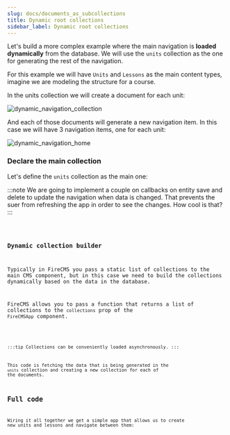 ```yaml
---
slug: docs/documents_as_subcollections
title: Dynamic root collections
sidebar_label: Dynamic root collections
---
```


Let's build a more complex example where the main navigation is **loaded dynamically** from
the database. We will use the `units` collection as the one for generating the
rest of the navigation.

For this example we will have `Units` and `Lessons` as the main content types,
imagine we are modeling the structure for a course.

In the units collection we will create a document for each unit:

![dynamic_navigation_collection](/img/recipes/dynamic_navigation_collection.png)

And each of those documents will generate a new navigation item. In this case
we will have 3 navigation items, one for each unit:

![dynamic_navigation_home](/img/recipes/dynamic_navigation_home.png)


### Declare the main collection

Let's define the `units` collection as the main one:

:::note
We are going to implement a couple on callbacks on entity save and delete to
update the navigation when data is changed.
That prevents the suer from refreshing the app in order to see the changes.
How cool is that?
:::



<Code code={UnitCollection} lang="tsx" />


### Dynamic collection builder

Typically in FireCMS you pass a static list of collections to the main CMS
component, but in this case we need to build the collections dynamically based
on the data in the database.

FireCMS allows you to pass a function that returns a list of collections to the
`collections` prop of the `FireCMSApp` component.

<Code code={CollectionBuilder} lang="tsx" />

:::tip
Collections can be conveniently loaded asynchronously.
:::

This code is fetching the data that is being generated in the `units` collection
and creating a new collection for each of the documents.


## Full code

Wiring it all together we get a simple app that allows us to create new units
and lessons and navigate between them:

<Code code={FullCode} lang="tsx" />
